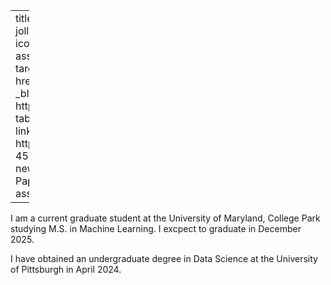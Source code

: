 
---
title: "Nikhil Roy's Profile"
about:
  template: jolla
  image: assets/headshot.png
  links:
    - icon: person-badge-fill
      text: Resume
      href: assets/Nikhil_Roy_Official_Resume_Web.pdf
      target: _blank
    - icon: envelope
      text: Email
      href: mailto:21niroy70@gmail.com
      target: _blank
    - icon: github
      text: Github
      href: https://github.com/21nroy70?tab=repositories
      target: _blank
    - icon: linkedin
      text: LinkedIn
      href: https://www.linkedin.com/in/nikhil-roy-453441221/
      target: _blank
    - icon: newspaper
      text: Published Researched Paper For UnitedHealth Group
      href: assets/Final_Report.html
      target: _blank
      
---


I am a current graduate student at the University of Maryland, College Park studying M.S. in Machine Learning. I excpect to graduate in December 2025. 

I have obtained an undergraduate degree in Data Science at the University of Pittsburgh in April 2024.

